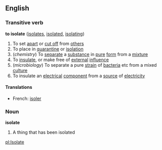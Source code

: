 ==English==

===Transitive verb===
'''to isolate'''  ([[isolates]], [[isolated]], [[isolating]])
#To set [[apart]] or [[cut off]] from [[others]]
#To place in [[quarantine]] or [[isolation]]
#(''chemistry'') To [[separate]] a [[substance]] in [[pure]] [[form]] from a [[mixture]]
#To [[insulate]], or make free of [[external]] [[influence]]
#(''microbiology'') To separate a pure [[strain]] of [[bacteria]] etc from a mixed [[culture]]
#To insulate an [[electrical]] [[component]] from a [[source]] of [[electricity]]
====Translations====
*French: [[isoler]]

===Noun===
'''isolate'''
#A thing that has been isolated

[[pl:Isolate]]